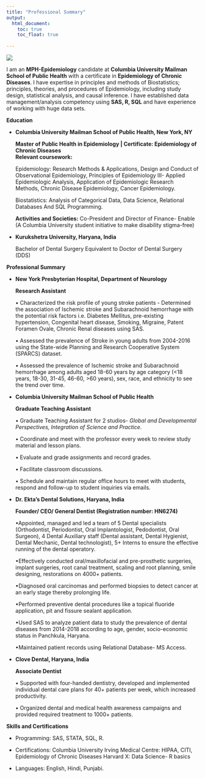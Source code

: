 ```yaml
---
title: "Professional Summary"
output: 
  html_document:
    toc: true
    toc_float: true
    
---
```

![](Practicum.jpeg)

I am an **MPH-Epidemiology** candidate at **Columbia University Mailman School of Public Health** with a certificate in **Epidemiology of Chronic Diseases**. I have expertise in principles and methods of Biostatistics; principles, theories, and procedures of Epidemiology, including study design, statistical analysis, and causal inference. I have established data management/analysis competency using **SAS, R, SQL** and have experience of working with huge data sets.

**Education**

* **Columbia University Mailman School of Public Health, New York, NY**

  **Master of Public Health in Epidemiology | Certificate: Epidemiology of Chronic Diseases**                                              
  **Relevant coursework:**
  
  Epidemiology: Research Methods & Applications, Design and Conduct of Observational Epidemiology, Principles of    Epidemiology III- Applied Epidemiologic Analysis, Application of Epidemiologic Research Methods, Chronic Disease   Epidemiology, Cancer Epidemiology.

  Biostatistics: Analysis of Categorical Data, Data Science, Relational Databases And SQL Programming. 

  **Activities and Societies:** Co-President and Director of Finance- Enable (A Columbia University student  initiative to make disability stigma-free)

* **Kurukshetra University, Haryana, India**

  Bachelor of Dental Surgery Equivalent to Doctor of Dental Surgery (DDS)                                       
  
**Professional Summary**

* **New York Presbyterian Hospital, Department of Neurology** 

  **Research Assistant**  
  
  • Characterized the risk profile of young stroke patients - Determined the association of Ischemic stroke and Subarachnoid hemorrhage with the potential risk factors i.e. Diabetes Mellitus, pre-existing hypertension, Congenital heart disease, Smoking, Migraine, Patent Foramen Ovale, Chronic Renal diseases using SAS.

  • Assessed the prevalence of Stroke in young adults from 2004-2016 using the State-wide Planning and Research Cooperative System (SPARCS) dataset.

  • Assessed the prevalence of Ischemic stroke and Subarachnoid hemorrhage among adults aged 18-60 years by age category (<18 years, 18-30, 31-45, 46-60, >60 years), sex, race, and ethnicity to see the trend over time.
  
* **Columbia University Mailman School of Public Health**

  **Graduate Teaching Assistant**  
  
  •	Graduate Teaching Assistant for 2 studios- _Global and Developmental Perspectives, Integration of Science and  Practice_.
  
  • Coordinate and meet with the professor every week to review study material and lesson plans.
  
  • Evaluate and grade assignments and record grades.
  
  • Facilitate classroom discussions.
  
  • Schedule and maintain regular office hours to meet with students, respond and follow-up to student inquiries via emails. 
  
* **Dr. Ekta’s Dental Solutions, Haryana, India** 

  **Founder/ CEO/ General Dentist (Registration number: HN6274)**   
  
  •Appointed, managed and led a team of 5 Dental specialists (Orthodontist, Periodontist, Oral Implantologist, Pedodontist, Oral Surgeon), 4 Dental Auxiliary staff (Dental assistant, Dental Hygienist, Dental Mechanic, Dental technologist), 5+ Interns to ensure the effective running of the dental operatory.
  
  •Effectively conducted oral/maxillofacial and pre-prosthetic surgeries, implant surgeries, root canal treatment, scaling and root planning, smile designing, restorations on 4000+ patients.
  
  •Diagnosed oral carcinomas and performed biopsies to detect cancer at an early stage thereby prolonging life.
  
  •Performed preventive dental procedures like a topical fluoride application, pit and fissure sealant application.
  
  •Used SAS to analyze patient data to study the prevalence of dental diseases from 2014-2018 according to age, gender, socio-economic status in Panchkula, Haryana.
  
  •Maintained patient records using Relational Database- MS Access.

* **Clove Dental, Haryana, India**

  **Associate Dentist** 
  
  •	Supported with four-handed dentistry, developed and implemented individual dental care plans for 40+ patients per week, which increased productivity.
  
  •	Organized dental and medical health awareness campaigns and provided required treatment to 1000+ patients.
  
**Skills and Certifications**

* Programming: SAS, STATA, SQL, R. 

* Certifications: Columbia University Irving Medical Centre: HIPAA, CITI, Epidemiology of Chronic Diseases
  Harvard X: Data Science- R basics 

* Languages: English, Hindi, Punjabi.





